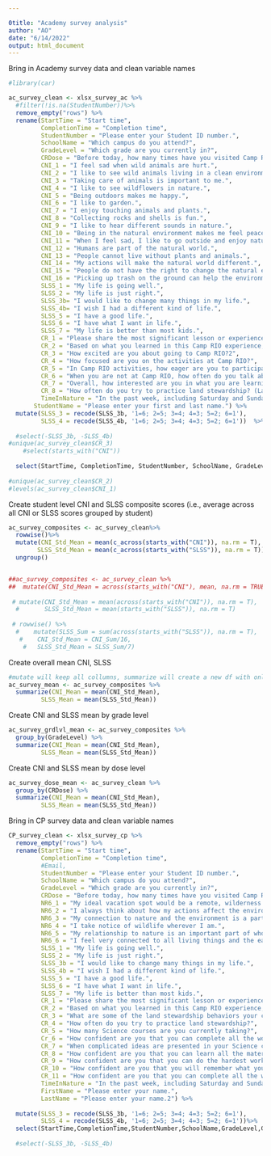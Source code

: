 ```yaml
---

0title: "Academy survey analysis"
author: "AO"
date: "6/14/2022"
output: html_document
---
```


Bring in Academy survey data and clean variable names
```r
#library(car)

ac_survey_clean <- xlsx_survey_ac %>%
  #filter(!is.na(StudentNumber))%>%
  remove_empty("rows") %>%
  rename(StartTime = "Start time",
         CompletionTime = "Completion time",
         StudentNumber = "Please enter your Student ID number.",
         SchoolName = "Which campus do you attend?",
         GradeLevel = "Which grade are you currently in?",
         CRDose = "Before today, how many times have you visited Camp RIO?",
         CNI_1 = "I feel sad when wild animals are hurt.",
         CNI_2 = "I like to see wild animals living in a clean environment.",
         CNI_3 = "Taking care of animals is important to me.",
         CNI_4 = "I like to see wildflowers in nature.",
         CNI_5 = "Being outdoors makes me happy.",
         CNI_6 = "I like to garden.",
         CNI_7 = "I enjoy touching animals and plants.",
         CNI_8 = "Collecting rocks and shells is fun.",
         CNI_9 = "I like to hear different sounds in nature.",
         CNI_10 = "Being in the natural environment makes me feel peaceful.",
         CNI_11 = "When I feel sad, I like to go outside and enjoy nature",
         CNI_12 = "Humans are part of the natural world.",
         CNI_13 = "People cannot live without plants and animals.",
         CNI_14 = "My actions will make the natural world different.",
         CNI_15 = "People do not have the right to change the natural environment.2",
         CNI_16 = "Picking up trash on the ground can help the environment.2",
         SLSS_1 = "My life is going well.",
         SLSS_2 = "My life is just right.",
         SLSS_3b= "I would like to change many things in my life.",
         SLSS_4b= "I wish I had a different kind of life.",
         SLSS_5 = "I have a good life.",
         SLSS_6 = "I have what I want in life.",
         SLSS_7 = "My life is better than most kids.",
         CR_1 = "Please share the most significant lesson or experience you took from this outdoor education experience",
         CR_2 = "Based on what you learned in this Camp RIO experience, what is your level of interest in land stewardship? (Land stewardship means caring for our land, water and wildlife)",
         CR_3 = "How excited are you about going to Camp RIO?2",
         CR_4 = "How focused are you on the activities at Camp RIO?",
         CR_5 = "In Camp RIO activities, how eager are you to participate?",
         CR_6 = "When you are not at Camp RIO, how often do you talk about ideas from Camp RIO?",
         CR_7 = "Overall, how interested are you in what you are learning at Camp RIO?",
         CR_8 = "How often do you try to practice land stewardship? (Land stewardship means caring for our land, water and wildlife)",
         TimeInNature = "In the past week, including Saturday and Sunday, how many hours did you spend outdoors in nature (in a park, a forest, a backyard or playground with trees, or similar place)?",
       StudentName = "Please enter your first and last name.") %>%  
  mutate(SLSS_3 = recode(SLSS_3b, '1=6; 2=5; 3=4; 4=3; 5=2; 6=1'),
         SLSS_4 = recode(SLSS_4b, '1=6; 2=5; 3=4; 4=3; 5=2; 6=1'))  %>%
  
  #select(-SLSS_3b, -SLSS_4b)
#unique(ac_survey_clean$CR_3)
    #select(starts_with("CNI"))
  
  select(StartTime, CompletionTime, StudentNumber, SchoolName, GradeLevel, CRDose, CNI_1, CNI_2, CNI_3, CNI_4, CNI_5, CNI_6, CNI_7, CNI_8, CNI_9, CNI_10, CNI_11, CNI_12, CNI_13, CNI_14, CNI_15, CNI_16, SLSS_1, SLSS_2, SLSS_3, SLSS_4, SLSS_5, SLSS_6, CR_1, CR_2, CR_3, CR_4, CR_5, CR_6, CR_7, CR_8, TimeInNature, StudentName)
 
#unique(ac_survey_clean$CR_2)
#levels(ac_survey_clean$CNI_1)

```

Create student level CNI and SLSS composite scores (i.e., average across all CNI or SLSS scores grouped by student)
```r
ac_survey_composites <- ac_survey_clean%>%
  rowwise()%>%
  mutate(CNI_Std_Mean = mean(c_across(starts_with("CNI")), na.rm = T),
        SLSS_Std_Mean = mean(c_across(starts_with("SLSS")), na.rm = T)) %>%
  ungroup()


##ac_survey_composites <- ac_survey_clean %>%
##  mutate(CNI_Std_Mean = across(starts_with("CNI"), mean, na.rm = TRUE))
  
 # mutate(CNI_Std_Mean = mean(across(starts_with("CNI")), na.rm = T),
  #       SLSS_Std_Mean = mean(starts_with("SLSS")), na.rm = T)
  
 # rowwise() %>%
  #    mutate(SLSS_Sum = sum(across(starts_with("SLSS")), na.rm = T),
   #    CNI_Std_Mean = CNI_Sum/16,
    #   SLSS_Std_Mean = SLSS_Sum/7)


```

Create overall mean CNI, SLSS
```r
#mutate will keep all collumns, summarize will create a new df with only the new summary columns
ac_survey_mean <- ac_survey_composites %>%
  summarize(CNI_Mean = mean(CNI_Std_Mean),
         SLSS_Mean = mean(SLSS_Std_Mean))

```

Create CNI and SLSS mean by grade level
```r
ac_survey_grdlvl_mean <- ac_survey_composites %>%
  group_by(GradeLevel) %>%
  summarize(CNI_Mean = mean(CNI_Std_Mean),
         SLSS_Mean = mean(SLSS_Std_Mean))
```

Create CNI and SLSS mean by dose level
```r
ac_survey_dose_mean <- ac_survey_clean %>%
  group_by(CRDose) %>%
  summarize(CNI_Mean = mean(CNI_Std_Mean),
         SLSS_Mean = mean(SLSS_Std_Mean))

```

Bring in CP survey data and clean variable names
```r
CP_survey_clean <- xlsx_survey_cp %>%
  remove_empty("rows") %>%
  rename(StartTime = "Start time",
         CompletionTime = "Completion time",
         #Email,
         StudentNumber = "Please enter your Student ID number.",
         SchoolName = "Which campus do you attend?",
         GradeLevel = "Which grade are you currently in?",
         CRDose = "Before today, how many times have you visited Camp RIO?",
         NR6_1 = "My ideal vacation spot would be a remote, wilderness area.",
         NR6_2 = "I always think about how my actions affect the environment.",
         NR6_3 = "My connection to nature and the environment is a part of my spirituality.",
         NR6_4 = "I take notice of wildlife wherever I am.",
         NR6_5 = "My relationship to nature is an important part of who I am.",
         NR6_6 = "I feel very connected to all living things and the earth.",
         SLSS_1 = "My life is going well.",
         SLSS_2 = "My life is just right.",
         SLSS_3b = "I would like to change many things in my life.",
         SLSS_4b = "I wish I had a different kind of life.",
         SLSS_5 = "I have a good life.",
         SLSS_6 = "I have what I want in life.",
         SLSS_7 = "My life is better than most kids.",
         CR_1 = "Please share the most significant lesson or experience you took from this outdoor education experience",
         CR_2 = "Based on what you learned in this Camp RIO experience, what is your level of interest in land stewardship?",
         CR_3 = "What are some of the land stewardship behaviors your currently practice?",
         CR_4 = "How often do you try to practice land stewardship?",
         CR_5 = "How many Science courses are you currently taking?",
         Cr_6 = "How confident are you that you can complete all the work that is assigned in your Science class or classes?",
         CR_7 = "When complicated ideas are presented in your Science class, how confident are you that you can understand them?",
         CR_8 = "How confident are you that you can learn all the material presented in your Science class?",
         CR_9 = "How confident are you that you can do the hardest work that is assigned in your Science class?",
         CR_10 = "How confident are you that you will remember what you learned in your current Science class, next year?",
         CR_11 = "How confident are you that you can complete all the work that is assigned in your Science class?",
         TimeInNature = "In the past week, including Saturday and Sunday, about how many hours per day did you spend outdoors in nature (in a park, a forest, a backyard or playground with trees, or a similar place)?",
         FirstName = "Please enter your name.",
         LastName = "Please enter your name.2") %>%
  
  mutate(SLSS_3 = recode(SLSS_3b, '1=6; 2=5; 3=4; 4=3; 5=2; 6=1'),
         SLSS_4 = recode(SLSS_4b, '1=6; 2=5; 3=4; 4=3; 5=2; 6=1'))%>%
  select(StartTime,CompletionTime,StudentNumber,SchoolName,GradeLevel,CRDose,NR6_1,NR6_2,NR6_3,NR6_4,NR6_5,NR6_6,SLSS_1,SLSS_2,SLSS_3,SLSS_4,SLSS_5,SLSS_6,SLSS_7,CR_1,CR_2,CR_3,CR_4,CR_5,)
  
  #select(-SLSS_3b, -SLSS_4b)

```

